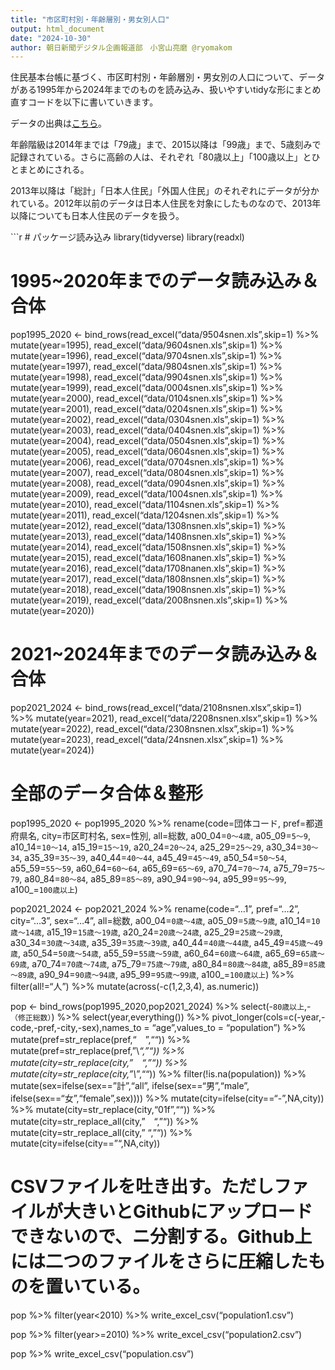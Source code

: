 ---
title: "市区町村別・年齢層別・男女別人口"
output: html_document
date: "2024-10-30"
author: 朝日新聞デジタル企画報道部　小宮山亮磨 @ryomakom
---

住民基本台帳に基づく、市区町村別・年齢層別・男女別の人口について、データがある1995年から2024年までのものを読み込み、扱いやすいtidyな形にまとめ直すコードを以下に書いていきます。

データの出典は[こちら](https://www.e-stat.go.jp/stat-search/files?page=1&layout=datalist&toukei=00200241&tstat=000001039591&cycle=7&tclass1=000001039601&tclass2val=0)。

年齢階級は2014年までは「79歳」まで、2015以降は「99歳」まで、5歳刻みで記録されている。さらに高齢の人は、それぞれ「80歳以上」「100歳以上」とひとまとめにされる。

2013年以降は「総計」「日本人住民」「外国人住民」のそれぞれにデータが分かれている。2012年以前のデータは日本人住民を対象にしたものなので、2013年以降についても日本人住民のデータを扱う。

```{r}
# パッケージ読み込み
library(tidyverse)
library(readxl)


# 1995~2020年までのデータ読み込み＆合体
pop1995_2020 <- bind_rows(read_excel("data/9504snen.xls",skip=1) %>% mutate(year=1995),
                          read_excel("data/9604snen.xls",skip=1) %>% mutate(year=1996),
                          read_excel("data/9704snen.xls",skip=1) %>% mutate(year=1997),
                          read_excel("data/9804snen.xls",skip=1) %>% mutate(year=1998),
                          read_excel("data/9904snen.xls",skip=1) %>% mutate(year=1999),
                          read_excel("data/0004snen.xls",skip=1) %>% mutate(year=2000),
                          read_excel("data/0104snen.xls",skip=1) %>% mutate(year=2001),
                          read_excel("data/0204snen.xls",skip=1) %>% mutate(year=2002),
                          read_excel("data/0304snen.xls",skip=1) %>% mutate(year=2003),
                          read_excel("data/0404snen.xls",skip=1) %>% mutate(year=2004),
                          read_excel("data/0504snen.xls",skip=1) %>% mutate(year=2005),
                          read_excel("data/0604snen.xls",skip=1) %>% mutate(year=2006),
                          read_excel("data/0704snen.xls",skip=1) %>% mutate(year=2007),
                          read_excel("data/0804snen.xls",skip=1) %>% mutate(year=2008),
                          read_excel("data/0904snen.xls",skip=1) %>% mutate(year=2009),
                          read_excel("data/1004snen.xls",skip=1) %>% mutate(year=2010),
                          read_excel("data/1104snen.xls",skip=1) %>% mutate(year=2011),
                          read_excel("data/1204snen.xls",skip=1) %>% mutate(year=2012),
                          read_excel("data/1308nsnen.xls",skip=1) %>% mutate(year=2013),
                          read_excel("data/1408nsnen.xls",skip=1) %>% mutate(year=2014),
                          read_excel("data/1508nsnen.xls",skip=1) %>% mutate(year=2015),
                          read_excel("data/1608nanen.xls",skip=1) %>% mutate(year=2016),
                          read_excel("data/1708nanen.xls",skip=1) %>% mutate(year=2017),
                          read_excel("data/1808nsnen.xls",skip=1) %>% mutate(year=2018),
                          read_excel("data/1908nsnen.xls",skip=1) %>% mutate(year=2019),
                          read_excel("data/2008nsnen.xls",skip=1) %>% mutate(year=2020))

# 2021~2024年までのデータ読み込み＆合体
pop2021_2024 <- bind_rows(read_excel("data/2108nsnen.xlsx",skip=1) %>% mutate(year=2021),
                          read_excel("data/2208nsnen.xlsx",skip=1) %>% mutate(year=2022),
                          read_excel("data/2308nsnen.xlsx",skip=1) %>% mutate(year=2023),
                          read_excel("data/24nsnen.xlsx",skip=1) %>% mutate(year=2024))


# 全部のデータ合体＆整形
pop1995_2020 <- pop1995_2020 %>%
  rename(code=団体コード,
         pref=都道府県名,
         city=市区町村名,
         sex=性別,
         all=総数,
         a00_04=`0～4歳`,
         a05_09=`5～9`,
         a10_14=`10～14`,
         a15_19=`15～19`,
         a20_24=`20～24`,
         a25_29=`25～29`,
         a30_34=`30～34`,
         a35_39=`35～39`,
         a40_44=`40～44`,
         a45_49=`45～49`,
         a50_54=`50～54`,
         a55_59=`55～59`,
         a60_64=`60～64`,
         a65_69=`65～69`,
         a70_74=`70～74`,
         a75_79=`75～79`,
         a80_84=`80～84`,
         a85_89=`85～89`,
         a90_94=`90～94`,
         a95_99=`95～99`,
         a100_=`100歳以上`)

pop2021_2024 <- pop2021_2024 %>%
  rename(code="...1",
         pref="...2",
         city="...3",
         sex="...4",
         all=総数,
         a00_04=`0歳～4歳`,
         a05_09=`5歳～9歳`,
         a10_14=`10歳～14歳`,
         a15_19=`15歳～19歳`,
         a20_24=`20歳～24歳`,
         a25_29=`25歳～29歳`,
         a30_34=`30歳～34歳`,
         a35_39=`35歳～39歳`,
         a40_44=`40歳～44歳`,
         a45_49=`45歳～49歳`,
         a50_54=`50歳～54歳`,
         a55_59=`55歳～59歳`,
         a60_64=`60歳～64歳`,
         a65_69=`65歳～69歳`,
         a70_74=`70歳～74歳`,
         a75_79=`75歳～79歳`,
         a80_84=`80歳～84歳`,
         a85_89=`85歳～89歳`,
         a90_94=`90歳～94歳`,
         a95_99=`95歳～99歳`,
         a100_=`100歳以上`) %>%
  filter(all!="人") %>% 
  mutate(across(-c(1,2,3,4), as.numeric)) 

pop <- bind_rows(pop1995_2020,pop2021_2024) %>% 
  select(-`80歳以上`,-`（修正総数）`) %>% 
  select(year,everything()) %>% 
  pivot_longer(cols=c(-year,-code,-pref,-city,-sex),names_to = "age",values_to = "population") %>%
  mutate(pref=str_replace(pref,"　","")) %>%
  mutate(pref=str_replace(pref,"\\*","")) %>%
  mutate(city=str_replace(city,"　","")) %>%
  mutate(city=str_replace(city,"\\*","")) %>% 
  filter(!is.na(population)) %>% 
  mutate(sex=ifelse(sex=="計","all",
             ifelse(sex=="男","male",
             ifelse(sex=="女","female",sex)))) %>% 
  mutate(city=ifelse(city=="-",NA,city)) %>%
  mutate(city=str_replace(city,"\u001f","")) %>%
  mutate(city=str_replace_all(city,"　","")) %>%
  mutate(city=str_replace_all(city," ","")) %>%
  mutate(city=ifelse(city=="",NA,city))


# CSVファイルを吐き出す。ただしファイルが大きいとGithubにアップロードできないので、ニ分割する。Github上には二つのファイルをさらに圧縮したものを置いている。

pop %>% 
  filter(year<2010) %>% 
  write_excel_csv("population1.csv")

pop %>%
  filter(year>=2010) %>% 
  write_excel_csv("population2.csv")

pop %>% 
  write_excel_csv("population.csv")
